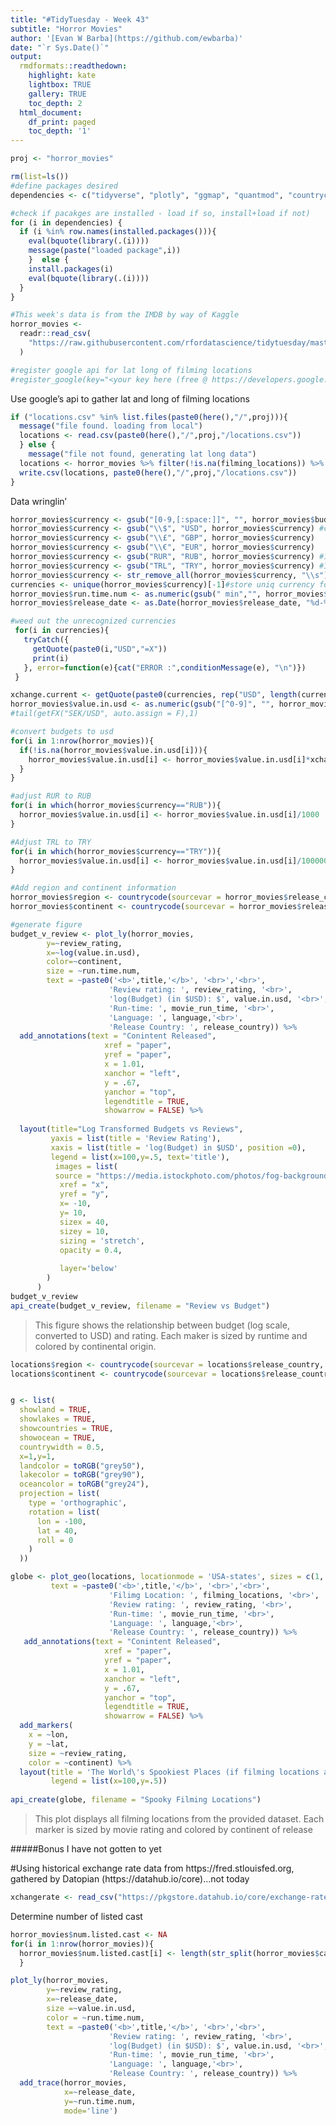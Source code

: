 ```yaml
---
title: "#TidyTuesday - Week 43"
subtitle: "Horror Movies"
author: '[Evan W Barba](https://github.com/ewbarba)'
date: "`r Sys.Date()`"
output:
  rmdformats::readthedown:
    highlight: kate
    lightbox: TRUE
    gallery: TRUE
    toc_depth: 2
  html_document:
    df_print: paged
    toc_depth: '1'
---
```


```r
proj <- "horror_movies"

rm(list=ls())
#define packages desired
dependencies <- c("tidyverse", "plotly", "ggmap", "quantmod", "countrycode", "mgcv", "broom", "here")

#check if pacakges are installed - load if so, install+load if not)
for (i in dependencies) {
  if (i %in% row.names(installed.packages())){
    eval(bquote(library(.(i))))
    message(paste("loaded package",i))
    }  else {
    install.packages(i)
    eval(bquote(library(.(i))))
  }
}

#This week's data is from the IMDB by way of Kaggle
horror_movies <-
  readr::read_csv(
    "https://raw.githubusercontent.com/rfordatascience/tidytuesday/master/data/2019/2019-10-22/horror_movies.csv"
  )

#register google api for lat long of filming locations
#register_google(key="<your key here (free @ https://developers.google.com/maps/documentation/maps-static/get-api-key)>", write=T)
```

Use google's api to gather lat and long of filming locations
```r
if ("locations.csv" %in% list.files(paste0(here(),"/",proj))){
  message("file found. loading from local")
  locations <- read.csv(paste0(here(),"/",proj,"/locations.csv"))
  } else {
    message("file not found, generating lat long data")
  locations <- horror_movies %>% filter(!is.na(filming_locations)) %>% mutate_geocode(.,filming_locations)
  write.csv(locations, paste0(here(),"/",proj,"/locations.csv"))
}
```

Data wringlin'
```r
horror_movies$currency <- gsub("[0-9,[:space:]]", "", horror_movies$budget) #strip currency
horror_movies$currency <- gsub("\\$", "USD", horror_movies$currency) #convert symbols to currency abbrvs
horror_movies$currency <- gsub("\\£", "GBP", horror_movies$currency)
horror_movies$currency <- gsub("\\€", "EUR", horror_movies$currency)
horror_movies$currency <- gsub("RUR", "RUB", horror_movies$currency) #1 RUB == 1000 RUR (Old Russian Ruble obsolete ca. 1998 - from coinmill.com) - change to get updated currency value
horror_movies$currency <- gsub("TRL", "TRY", horror_movies$currency) #1 TRY == 1000000 TRL (Old Turkis Lire obsolete ca. 2005 - from coinmill.com) - change to get updated currency value
horror_movies$currency <- str_remove_all(horror_movies$currency, "\\s") #compulsively remove the spaces
currencies <- unique(horror_movies$currency)[-1]#store uniq currency for conversions
horror_movies$run.time.num <- as.numeric(gsub(" min","", horror_movies$movie_run_time)) #get numeric value of runtimes
horror_movies$release_date <- as.Date(horror_movies$release_date, "%d-%b-%y") #release date formatting to Date class

#weed out the unrecognized currencies 
 for(i in currencies){
   tryCatch({
     getQuote(paste0(i,"USD","=X"))
     print(i)
   }, error=function(e){cat("ERROR :",conditionMessage(e), "\n")})
 }

xchange.current <- getQuote(paste0(currencies, rep("USD", length(currencies)),"=X")) #get current exchange rate for currencies to USD, can replace USD with desired currency - only works when markets are open - change to getFX?
horror_movies$value.in.usd <- as.numeric(gsub("[^0-9]", "", horror_movies$budget))
#tail(getFX("SEK/USD", auto.assign = F),1)

#convert budgets to usd
for(i in 1:nrow(horror_movies)){
  if(!is.na(horror_movies$value.in.usd[i])){
    horror_movies$value.in.usd[i] <- horror_movies$value.in.usd[i]*xchange.current$Last[which(grepl(horror_movies$currency[i], substr(row.names(xchange.current),1,3)))]
  }
}

#adjust RUR to RUB
for(i in which(horror_movies$currency=="RUB")){
  horror_movies$value.in.usd[i] <- horror_movies$value.in.usd[i]/1000
}

#Adjust TRL to TRY
for(i in which(horror_movies$currency=="TRY")){
  horror_movies$value.in.usd[i] <- horror_movies$value.in.usd[i]/1000000
}

#Add region and continent information
horror_movies$region <- countrycode(sourcevar = horror_movies$release_country, origin = "country.name", destination = "region")
horror_movies$continent <- countrycode(sourcevar = horror_movies$release_country, origin = "country.name", destination = "continent")
```


```r
#generate figure
budget_v_review <- plot_ly(horror_movies,
        y=~review_rating,
        x=~log(value.in.usd),
        color=~continent,
        size = ~run.time.num,
        text = ~paste0('<b>',title,'</b>', '<br>','<br>',  
                      'Review rating: ', review_rating, '<br>',
                      'log(Budget) (in $USD): $', value.in.usd, '<br>',
                      'Run-time: ', movie_run_time, '<br>',
                      'Language: ', language,'<br>',
                      'Release Country: ', release_country)) %>%
  add_annotations(text = "Conintent Released",
                     xref = "paper",
                     yref = "paper",
                     x = 1.01, 
                     xanchor = "left",
                     y = .67,
                     yanchor = "top",
                     legendtitle = TRUE,
                     showarrow = FALSE) %>%
  
  layout(title="Log Transformed Budgets vs Reviews",
         yaxis = list(title = 'Review Rating'),
         xaxis = list(title = 'log(Budget) in $USD', position =0),
         legend = list(x=100,y=.5, text='title'),
          images = list(
          source = "https://media.istockphoto.com/photos/fog-background-picture-id845785528?k=6&m=845785528&s=612x612&w=0&h=VRNazaue6d8xtOBMnV01OV1bpsmo_TfsDVi84gXx278=",
           xref = "x",
           yref = "y",
           x= -10,
           y= 10,
           sizex = 40,
           sizey = 10,
           sizing = 'stretch',
           opacity = 0.4,
           
           layer='below'
        )
      )
budget_v_review
api_create(budget_v_review, filename = "Review vs Budget")
```

>This figure shows the relationship between budget (log scale, converted to USD) and rating. Each maker is sized by runtime and colored by continental origin.

```r
locations$region <- countrycode(sourcevar = locations$release_country, origin = "country.name", destination = "region")
locations$continent <- countrycode(sourcevar = locations$release_country, origin = "country.name", destination = "continent")


g <- list(
  showland = TRUE,
  showlakes = TRUE,
  showcountries = TRUE,
  showocean = TRUE,
  countrywidth = 0.5,
  x=1,y=1,
  landcolor = toRGB("grey50"),
  lakecolor = toRGB("grey90"),
  oceancolor = toRGB("grey24"),
  projection = list(
    type = 'orthographic',
    rotation = list(
      lon = -100,
      lat = 40,
      roll = 0
    )
  ))

globe <- plot_geo(locations, locationmode = 'USA-states', sizes = c(1, 250),
         text = ~paste0('<b>',title,'</b>', '<br>','<br>',
                      'Filimg Location: ', filming_locations, '<br>',
                      'Review rating: ', review_rating, '<br>',
                      'Run-time: ', movie_run_time, '<br>',
                      'Language: ', language,'<br>',
                      'Release Country: ', release_country)) %>%
   add_annotations(text = "Conintent Released",
                     xref = "paper",
                     yref = "paper",
                     x = 1.01, 
                     xanchor = "left",
                     y = .67,
                     yanchor = "top",
                     legendtitle = TRUE,
                     showarrow = FALSE) %>%
  add_markers(
    x = ~lon,
    y = ~lat, 
    size = ~review_rating,
    color = ~continent) %>%
  layout(title = 'The World\'s Spookiest Places (if filming locations are an indicator)', geo = g,
         legend = list(x=100,y=.5))
         
api_create(globe, filename = "Spooky Filming Locations")
```

>This plot displays all filming locations from the provided dataset. Each marker is sized by movie rating and colored by continent of release

#####Bonus I have not gotten to yet

#Using historical exchange rate data from https://fred.stlouisfed.org, gathered by Datopian (https://datahub.io/core)...not today
```r
xchangerate <- read_csv("https://pkgstore.datahub.io/core/exchange-rates/daily_csv/data/03e15e28c7eea87026fee299a8859e97/daily_csv.csv")
```


Determine number of listed cast
```r
horror_movies$num.listed.cast <- NA
for(i in 1:nrow(horror_movies)){
  horror_movies$num.listed.cast[i] <- length(str_split(horror_movies$cast[i], "\\|")[[1]])
  } 

```

```r
plot_ly(horror_movies,
        y=~review_rating,
        x=~release_date,
        size =~value.in.usd,
        color = ~run.time.num,
        text = ~paste0('<b>',title,'</b>', '<br>','<br>',  
                      'Review rating: ', review_rating, '<br>',
                      'log(Budget) (in $USD): $', value.in.usd, '<br>',
                      'Run-time: ', movie_run_time, '<br>',
                      'Language: ', language,'<br>',
                      'Release Country: ', release_country)) %>%
  add_trace(horror_movies,
            x=~release_date,
            y=~run.time.num,
            mode='line')
```